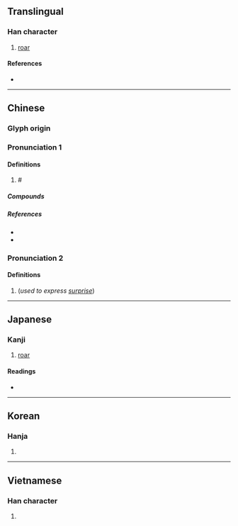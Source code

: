 {{character info}}
==Translingual==

===Han character===
{{Han char|rn=30|rad=口|as=14|sn=17|four=64047|canj=RTOE|ids=⿰口蒦}}

# [[roar]]

====References====
* {{Han ref|kx=0211.300|dkj=04452|dj=0434.240|hdz=10688.080|uh=5684|ud=22148|bh=ECC4|bd=60612}}

----

==Chinese==
{{zh-forms}}

===Glyph origin===
{{Han etym}}

===Pronunciation 1===
{{zh-pron
|m=ǒ
|c=waak6,o2,wok6
|mc=y
|oc=y
|cat=
}}
{{zh-attn-split}}

====Definitions====
{{zh-hanzi}}

# # {{n-g|Used to express [[realization]] or [[doubt]]:}}

=====Compounds=====
{{zh-der|喔嚄|呦嚄說|嚄嚄|嚄唶}}

=====References=====
* {{R:twedu|B00454}}
* {{R:yue:mfccd}}

=== Pronunciation 2 ===
{{zh-pron
|m=huō,huò
|c=
|mc=y
|oc=y
|cat=
}}

====Definitions====
# (''used to express [[surprise]]'')

----

==Japanese==

===Kanji===
{{ja-kanji|grade=|rs=口14}}

# [[roar]]

====Readings====
* {{ja-readings|on=かく, わく}}

----

==Korean==

===Hanja===
{{ko-hanja|hangeul=획|rv=hoek|mr=hoek}}

# {{rfdef|ko|sort=口14}}

----

==Vietnamese==

===Han character===
{{vi-hantu|[[quác]]|rs=口14}}

# {{rfdef|vi|sort=口14}}